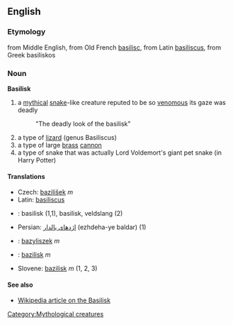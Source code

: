 ==English==
[[Category:Mythological creatures]]
===Etymology===
from Middle English, from Old French [[basilisc]], from Latin [[basiliscus]], from Greek basiliskos

===Noun===
'''Basilisk'''<!-- always capitalised? -->

#a [[mythical]] [[snake]]-like creature reputed to be so [[venomous]] its gaze was deadly
#:"The deadly look of the basilisk"
#a type of [[lizard]] (genus Basiliscus)
#a type of large [[brass]] [[cannon]]
#a type of snake that was actually Lord Voldemort's giant pet snake (in Harry Potter)

====Translations====
*Czech: [[bazilišek]] ''m''
*Latin: [[basiliscus]]
*{{nl}}: basilisk (1,1), basilisk, veldslang (2)
*Persian: [[اژدهای بالدار]] (ezhdeha-ye baldar) (1)
*{{pl}}: [[bazyliszek]] ''m''
*{{sk}}: [[bazilisk#Slovak|bazilisk]] ''m''
*Slovene: [[bazilisk]] ''m'' (1, 2, 3)

====See also====
*[[w:basilisk|Wikipedia article on the Basilisk]]